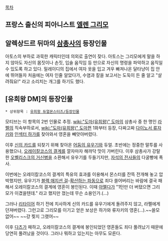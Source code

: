 [[목차]]

== 프랑스 출신의 피아니스트 [[엘렌 그리모]] ==

== 알렉상드르 뒤마의 [[삼총사]]의 등장인물 ==
아토스의 부하로 과묵한 캐릭터인데 의외로 출연이 잦다. 아토스는 그리모에게 말을 하지 않아도 자신의 몸짓이나 손짓, 입술 움직임 등 만으로 자신의 명령을 파악하고 움직일 수 있도록 하고 있다. 밀레이디의 집에서 여자 옷을 입고 겨우 빠져나온 달타냥이 집 안에 뛰어들자 처음에는 여자 인줄 알았다가, 수염과 칼을 보고서는 도둑이 든 줄 알고 "살려줘요!" 라고 소리치는 개그를 하기도 했다. 

== [유희왕 DM]의 등장인물 ==
 * 상위항목 : [[유희왕 듀얼몬스터즈/등장인물]]

모티브는 이 항목의 2번 인물로 추정.
[[wiki:"도마(유희왕)" 도마]]의 삼총사 중 한 명인 [[라펠]]의 직속부하로서, [[wiki:"도마(유희왕)" 도마]]편 1화부터 등장, 다짜고짜 [[다이노서 류자키]]와 [[인섹터 하가]]를 찾아와서 영혼을 빼앗아버렸다.

이후 [[신의 카드]]를 되찾기 위해 찾아온 [[어둠의 유우기]]와 듀얼. 초반에는 정중한 말투를 사용했으나, [[오레이칼코스의 결계]]를 깔자마자 해까닥 맛이 가버린다. 이후 삼총사가 강탈한 [[오벨리스크의 거신병]]을 소환해서 유우기를 두들기지만, [[자석의 전사]]들의 다굴빵에 폭사.

이번에는 오레이칼코스의 결계의 특유의 효과를 이용해서 몬스터를 잔뜩 전개해 놓고 압박했지만, 유우기가 [[블랙 매지션 걸]]-[[확산하는 파동]]으로 죄다 쓸어버리는 바람에 결국 패해서 오레이칼코스의 결계에 영혼이 봉인된다. 이때 [[아멜다]]가 "1턴만 더 버텼으면 그리모가 이겼을텐데." 라고 했지만 졌는데 무슨 소용인가.(…)

그러나 [[리타이어]] 하기 전에 치사하게 신의 카드를 유우기에게 돌려주지 않고, 라펠에게 던져버렸다. 그런고로 그리모를 이기고 얻은 보상은 하가와 류자키의 영혼(…).~~쓸모없어~~ ~~걍 찢지 그랬어~~

이후 [[다츠]]가 패하고, 오레이칼코스의 결계에 봉인되었던 영혼들도 죄다 풀려났기 때문에 당연히 풀려났을 것이다. 그러나 뭐하고 있는지는 아무도 모른다.
